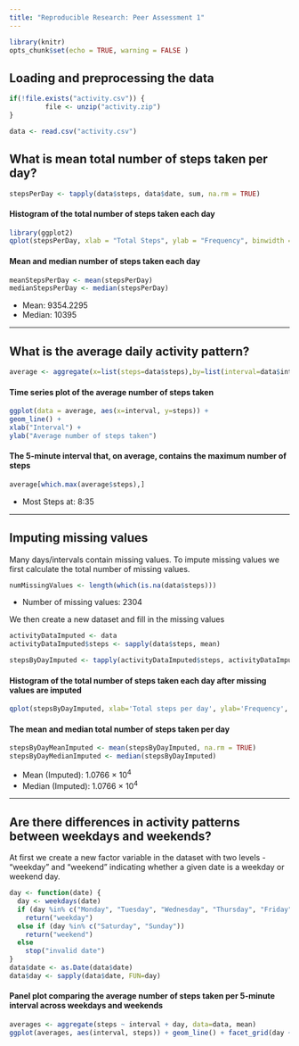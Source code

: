 ```yaml
---
title: "Reproducible Research: Peer Assessment 1"
---
```


```r
library(knitr)
opts_chunk$set(echo = TRUE, warning = FALSE )
```
## Loading and preprocessing the data
```r
if(!file.exists("activity.csv")) {
         file <- unzip("activity.zip")
}

data <- read.csv("activity.csv")
```

## What is mean total number of steps taken per day?
```r
stepsPerDay <- tapply(data$steps, data$date, sum, na.rm = TRUE)

```
  
  
#### Histogram of the total number of steps taken each day  

```r
library(ggplot2)
qplot(stepsPerDay, xlab = "Total Steps", ylab = "Frequency", binwidth = 500)
```
  

#### Mean and median number of steps taken each day  

```r
meanStepsPerDay <- mean(stepsPerDay)
medianStepsPerDay <- median(stepsPerDay)
```
  
* Mean: 9354.2295
* Median:  10395

-----  

## What is the average daily activity pattern?  

```r
average <- aggregate(x=list(steps=data$steps),by=list(interval=data$interval), FUN = mean, na.rm = TRUE)

```
  
#### Time series plot of the average number of steps taken  

```r

ggplot(data = average, aes(x=interval, y=steps)) +
geom_line() +
xlab("Interval") +
ylab("Average number of steps taken")
```
  
#### The 5-minute interval that, on average, contains the maximum number of steps  

```r
average[which.max(average$steps),]
```
  
* Most Steps at: 8:35

----  

## Imputing missing values  

Many days/intervals contain missing values. To impute missing values we first calculate the total number of missing values. 

```r
numMissingValues <- length(which(is.na(data$steps)))
```
  
* Number of missing values: 2304  

We then create a new dataset and fill in the missing values  

```r

activityDataImputed <- data
activityDataImputed$steps <- sapply(data$steps, mean)

stepsByDayImputed <- tapply(activityDataImputed$steps, activityDataImputed$date, sum)
```
  
#### Histogram of the total number of steps taken each day after missing values are imputed  

```r
qplot(stepsByDayImputed, xlab='Total steps per day', ylab='Frequency', binwidth=500)
```
  
#### The mean and median total number of steps taken per day  

```r
stepsByDayMeanImputed <- mean(stepsByDayImputed, na.rm = TRUE)
stepsByDayMedianImputed <- median(stepsByDayImputed)
```
  
* Mean (Imputed): 1.0766 &times; 10<sup>4</sup>
* Median (Imputed):  1.0766 &times; 10<sup>4</sup>


----  

## Are there differences in activity patterns between weekdays and weekends?  

At first we create a new factor variable in the dataset with two levels - "weekday" and "weekend" indicating whether a given date is a weekday or weekend day.  

```r
day <- function(date) {
  day <- weekdays(date)
  if (day %in% c("Monday", "Tuesday", "Wednesday", "Thursday", "Friday"))
    return("weekday")
  else if (day %in% c("Saturday", "Sunday"))
    return("weekend")
  else
    stop("invalid date")
}
data$date <- as.Date(data$date)
data$day <- sapply(data$date, FUN=day)

```
  
#### Panel plot comparing the average number of steps taken per 5-minute interval across weekdays and weekends   

```r
averages <- aggregate(steps ~ interval + day, data=data, mean)
ggplot(averages, aes(interval, steps)) + geom_line() + facet_grid(day ~ .) +xlab("5-minute interval") + ylab("Average number of steps")
```